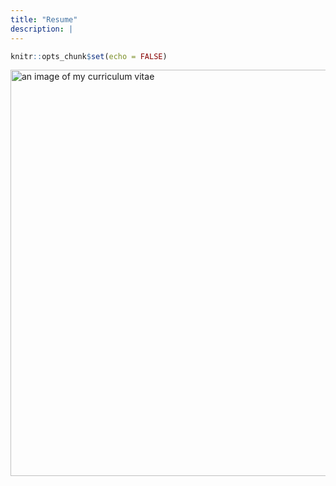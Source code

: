```yaml
---
title: "Resume"
description: |
---
```


```r
knitr::opts_chunk$set(echo = FALSE)
```

<a href="cv/my-cv-hyndman.pdf" title="download pdf">
<img src="cv/my-cv-hyndman.jpg" alt="an image of my curriculum vitae" width="650" align='center'/> </a>